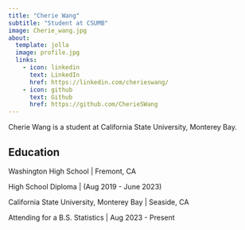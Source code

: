 ```yaml
---
title: "Cherie Wang"
subtitle: "Student at CSUMB"
image: Cherie_wang.jpg
about:
  template: jolla
  image: profile.jpg
  links:
    - icon: linkedin
      text: LinkedIn
      href: https://linkedin.com/cherieswang/
    - icon: github
      text: Github
      href: https://github.com/CherieSWang
---
```


Cherie Wang is a student at California State University, Monterey Bay.

## Education

Washington High School \| Fremont, CA

High School Diploma \| (Aug 2019 - June 2023)

California State University, Monterey Bay \| Seaside, CA

Attending for a B.S. Statistics \| Aug 2023 - Present
